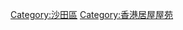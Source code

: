 {{commons|Category:Home Ownership Scheme Courts in Sha Tin District}}
[[Category:沙田區|Category:沙田區]]
[[Category:香港居屋屋苑|Category:香港居屋屋苑]]